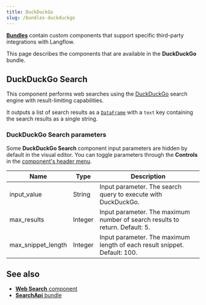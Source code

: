 ```yaml
---
title: DuckDuckGo
slug: /bundles-duckduckgo
---
```



<Icon name="Blocks" aria-hidden="true" /> [**Bundles**](/components-bundle-components)  contain custom components that support specific third-party integrations with Langflow.

This page describes the components that are available in the **DuckDuckGo** bundle.

## DuckDuckGo Search

This component performs web searches using the [DuckDuckGo](https://www.duckduckgo.com) search engine with result-limiting capabilities.

It outputs a list of search results as a [`DataFrame`](/data-types#dataframe) with a `text` key containing the search results as a single string.

### DuckDuckGo Search parameters

Some **DuckDuckGo Search** component input parameters are hidden by default in the visual editor.
You can toggle parameters through the <Icon name="SlidersHorizontal" aria-hidden="true"/> **Controls** in the [component's header menu](/concepts-components#component-menus).

| Name | Type | Description |
|------|------|-------------|
| input_value | String | Input parameter. The search query to execute with DuckDuckGo. |
| max_results | Integer | Input parameter. The maximum number of search results to return. Default: 5. |
| max_snippet_length | Integer | Input parameter. The maximum length of each result snippet. Default: 100. |

## See also

* [**Web Search** component](/components-data#web-search)
* [**SearchApi** bundle](/bundles-searchapi)